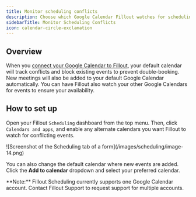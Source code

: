 ```yaml
---
title: Monitor scheduling conflicts
description: Choose which Google Calendar Fillout watches for scheduling conflicts. Tweak its settings for scheduling events.
sidebarTitle: Monitor Scheduling Conflicts
icon: calendar-circle-exclamation
---
```


## Overview

When you [connect your Google Calendar to Fillout](/fillout-scheduling-intro), your default calendar will track conflicts and block existing events to prevent double-booking. New meetings will also be added to your default Google Calendar automatically. You can have Fillout also watch your other Google Calendars for events to ensure your availability.

## How to set up

Open your Fillout `Scheduling` dashboard from the top menu. Then, click `Calendars and apps`, and enable any alternate calendars you want Fillout to watch for conflicting events.

<Frame>
  ![Screenshot of the Scheduling tab of a form](/images/scheduling/image-14.png)
</Frame>

You can also change the default calendar where new events are added. Click the **Add to calendar** dropdown and select your preferred calendar.

<Note>
  **Note:** Fillout Scheduling currently supports one Google Calendar account. Contact Fillout Support to request support for multiple accounts.
</Note>
